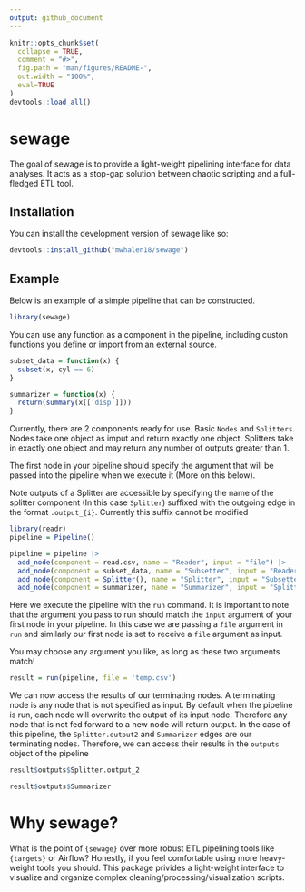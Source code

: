 ```yaml
---
output: github_document
---
```


<!-- README.md is generated from README.Rmd. Please edit that file -->

```r
knitr::opts_chunk$set(
  collapse = TRUE,
  comment = "#>",
  fig.path = "man/figures/README-",
  out.width = "100%",
  eval=TRUE
)
devtools::load_all()
```

# sewage

<!-- badges: start -->
<!-- badges: end -->

The goal of sewage is to provide a light-weight pipelining interface for data analyses. It acts as a stop-gap solution between chaotic scripting and a full-fledged ETL tool. 

## Installation

You can install the development version of sewage like so:

```r
devtools::install_github("mwhalen18/sewage")
```

## Example

Below is an example of a simple pipeline that can be constructed. 

```r
library(sewage)
```

You can use any function as a component in the pipeline, including custon functions you define or import from an external source.

```r
subset_data = function(x) {
  subset(x, cyl == 6)
}

summarizer = function(x) {
  return(summary(x[['disp']]))
}
```

Currently, there are 2 components ready for use. Basic `Nodes` and `Splitters`. Nodes take one object as imput and return exactly one object. Splitters take in exactly one object and may return any number of outputs greater than 1. 

The first node in your pipeline should specify the argument that will be passed into the pipeline when we execute it (More on this below).

Note outputs of a Splitter are accessible by specifying the name of the splitter component (In this case `Splitter`) suffixed with the outgoing edge in the format `.output_{i}`. Currently this suffix cannot be modified

```r
library(readr)
pipeline = Pipeline()

pipeline = pipeline |>
  add_node(component = read.csv, name = "Reader", input = "file") |>
  add_node(component = subset_data, name = "Subsetter", input = "Reader") |>
  add_node(component = Splitter(), name = "Splitter", input = "Subsetter") |>
  add_node(component = summarizer, name = "Summarizer", input = "Splitter.output_1")
```

Here we execute the pipeline with the `run` command. It is important to note that the argument you pass to run should match the `input` argument of your first node in your pipeline. In this case we are passing a `file` argument in `run` and similarly our first node is set to receive a `file` argument as input.

You may choose any argument you like, as long as these two arguments match!

```r
result = run(pipeline, file = 'temp.csv')
```

We can now access the results of our terminating nodes. A terminating node is any node that is not specified as input. By default when the pipeline is run, each node will overwrite the output of its input node. Therefore any node that is not fed forward to a new node will return output. In the case of this pipeline, the `Splitter.output2` and `Summarizer` edges are our terminating nodes. Therefore, we can access their results in the `outputs` object of the pipeline

```r
result$outputs$Splitter.output_2
```

```r
result$outputs$Summarizer
```

# Why sewage?

What is the point of `{sewage}` over more robust ETL pipelining tools like `{targets}` or Airflow? Honestly, if you feel comfortable using more heavy-weight tools you should. This package privides a light-weight interface to visualize and organize complex cleaning/processing/visualization scripts. 
